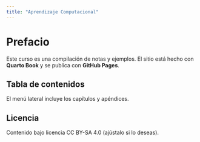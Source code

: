 ```yaml
---
title: "Aprendizaje Computacional"
---
```


# Prefacio {.unnumbered}

Este curso es una compilación de notas y ejemplos. El sitio está hecho con **Quarto Book** y se publica con **GitHub Pages**.

## Tabla de contenidos
El menú lateral incluye los capítulos y apéndices.

## Licencia
Contenido bajo licencia CC BY-SA 4.0 (ajústalo si lo deseas).
